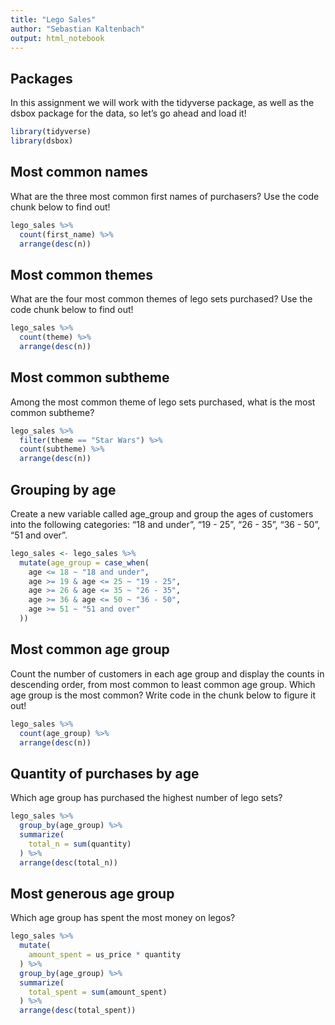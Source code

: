 ```yaml
---
title: "Lego Sales"
author: "Sebastian Kaltenbach"
output: html_notebook
---
```


## Packages

In this assignment we will work with the tidyverse package, as well as the dsbox package for the data, so let’s go ahead and load it!
```r
library(tidyverse)
library(dsbox)
```

## Most common names

What are the three most common first names of purchasers? Use the code chunk below to find out!
```r
lego_sales %>%
  count(first_name) %>%
  arrange(desc(n))
```

## Most common themes

What are the four most common themes of lego sets purchased? Use the code chunk below to find out!
```r
lego_sales %>%
  count(theme) %>%
  arrange(desc(n))
```

## Most common subtheme

Among the most common theme of lego sets purchased, what is the most common subtheme?
```r
lego_sales %>%
  filter(theme == "Star Wars") %>%
  count(subtheme) %>%
  arrange(desc(n))
```

## Grouping by age

Create a new variable called age_group and group the ages of customers into the following categories: “18 and under”, “19 - 25”, “26 - 35”, “36 - 50”, “51 and over”.
```r
lego_sales <- lego_sales %>%
  mutate(age_group = case_when(
    age <= 18 ~ "18 and under",
    age >= 19 & age <= 25 ~ "19 - 25", 
    age >= 26 & age <= 35 ~ "26 - 35", 
    age >= 36 & age <= 50 ~ "36 - 50", 
    age >= 51 ~ "51 and over" 
  ))
```

## Most common age group

Count the number of customers in each age group and display the counts in descending order, from most common to least common age group.
Which age group is the most common? Write code in the chunk below to figure it out!
```r
lego_sales %>%
  count(age_group) %>%
  arrange(desc(n))
```

## Quantity of purchases by age

Which age group has purchased the highest number of lego sets?
```r
lego_sales %>%
  group_by(age_group) %>%
  summarize(
    total_n = sum(quantity)
  ) %>%
  arrange(desc(total_n))
```

## Most generous age group

Which age group has spent the most money on legos?
```r
lego_sales %>%
  mutate(
    amount_spent = us_price * quantity
  ) %>%
  group_by(age_group) %>%
  summarize(
    total_spent = sum(amount_spent)
  ) %>%
  arrange(desc(total_spent))
```